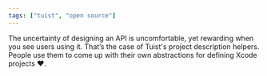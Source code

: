 ```yaml
---
tags: ["tuist", "open source"]
---
```


The uncertainty of designing an API is uncomfortable, yet rewarding when you see users using it. That’s the case of Tuist's project description helpers. People use them to come up with their own abstractions for defining Xcode projects ❤️.